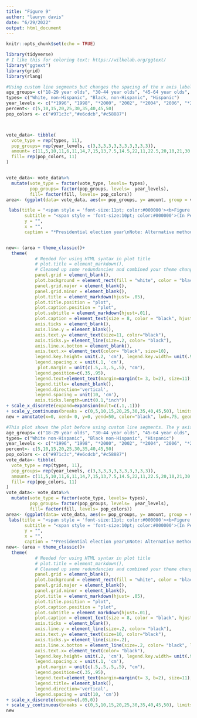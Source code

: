 ```yaml
---
title: "Figure 9"
author: "lauryn davis"
date: "6/29/2022"
output: html_document
---
```


```r
knitr::opts_chunk$set(echo = TRUE)
```

```r
library(tidyverse)
# I like this for coloring text: https://wilkelab.org/ggtext/
library("ggtext")
library(grid)
library(rlang)
```
```r
#Using custom line segments but changes the spacing of the x axis labeling in comparision to y axis line. 
age_groups= c("18-29 year olds", "30-44 year olds", "45-64 year olds", "65 years and older")
types= c("White, non-Hispanic", "Black, non-Hispanic", "Hispanic")
year_levels <- c("*1996", "1998", "*2000", "2002", "*2004", "2006", "*2008", "2010", "*2012", "2014", "*2016")
percent<- c(5,10,15,20,25,30,35,40,45,50)
pop_colors <- c("#971c3c","#e6cdcb","#c58887")



vote_data<- tibble(
  vote_type = rep(types, 11),
  pop_groups= rep(year_levels, c(3,3,3,3,3,3,3,3,3,3,3)),
  amount= c(11,5,10,11,6,11,14,7,15,13,7.5,14.5,22,11,22.5,20,10,21,30,31,30,28,20,29,33,32.7,36,33,27,36,44,42,48), 
  fill= rep(pop_colors, 11)
)


vote_data<- vote_data%>%
  mutate(vote_type = factor(vote_type, levels= types),
         pop_groups= factor(pop_groups, levels=  year_levels),
         fill= factor(fill, levels= pop_colors))
area<- (ggplot(data= vote_data, aes(x= pop_groups, y= amount, group = vote_type, color= vote_type))+ geom_line(aes(color=vote_type), size =1)+ geom_point(aes(color=vote_type),size=2.3)+ scale_color_manual(values=pop_colors, guide_legend(label.vjust=2))+

 labs(title = "<span style = 'font-size:11pt; color:#000000'><b>Figure 9.</span></p><p><span style = 'font-size:12pt; color:#a21e3c'><b>Alternative Method of Voting, by Race and Hispanic Origin: 1996 to 2016</span></p>",
       subtitle = "<span style = 'font-size:10pt; color:#000000'>(In Percent)</span>",
       y = "",
       x = "",
       caption = "*Presidential election year\nNote: Alternative method includes those who voted early and/or by absentee ballot.\nThe estimates presented in this section are only for individuals with valid responses to both the method and timing questions.\nSource: U.S. Census Bureau, Current Population Survey, November 1996-2016."))


new<- (area + theme_classic()+
  theme(
           # Needed for using HTML syntax in plot title
           # plot.title = element_markdown(), 
           # Cleaned up some redundancies and combined your theme changes into one layer
           panel.grid = element_blank(),
           plot.background = element_rect(fill = "white", color = "black"),
           panel.grid.major = element_blank(),
           panel.grid.minor = element_blank(),
           plot.title = element_markdown(hjust= .05),
           plot.title.position = "plot",
           plot.caption.position = "plot",
           plot.subtitle = element_markdown(hjust=.01), 
           plot.caption = element_text(size = 8, color = "black", hjust = 0),
           axis.ticks = element_blank(),
           axis.line.y = element_blank(),
           axis.text.y= element_text(size=11, color="black"),
           axis.ticks.y= element_line(size=.2, color= "black"),
           axis.line.x.bottom = element_blank(),
           axis.text.x= element_text(color= "black", size=10),
           legend.key.height= unit(.2, 'cm'), legend.key.width= unit(.9, 'cm'),
           legend.spacing.x = unit(.1, 'cm'),
            plot.margin = unit(c(.5,.3,.5,.5), "cm"),
           legend.position=c(.35,.95),
           legend.text=element_text(margin=margin(t= 3, b=2), size=11),
           legend.title= element_blank(),
           legend.direction='vertical',
           legend.spacing = unit(10, 'cm'),
           axis.ticks.length=unit(0.1,"inch"))
+ scale_x_discrete(expand=expansion(mult=c(.1,.1)))
+ scale_y_continuous(breaks = c(0,5,10,15,20,25,30,35,40,45,50), limits= c(0,50), expand= expansion(mult=c(0,.2))))
new + annotate(x=0, xend= 0, y=0, yend=50, color="black", lwd=.75, geom= "segment")+ annotate(x=0, xend= 11.47, y=0, yend=0, lwd=.75, geom="segment")

```

```r
#This plot shows the plot before using custom line segments. The y axis line is too long. 
age_groups= c("18-29 year olds", "30-44 year olds", "45-64 year olds", "65 years and older")
types= c("White non-Hispanic", "Black non-Hispanic", "Hispanic")
year_levels <- c("*1996", "1998", "*2000", "2002", "*2004", "2006", "*2008", "2010", "*2012", "2014", "*2016")
percent<- c(5,10,15,20,25,30,35,40,45,50)
pop_colors <- c("#971c3c","#e6cdcb","#c58887")
vote_data<- tibble(
  vote_type = rep(types, 11),
  pop_groups= rep(year_levels, c(3,3,3,3,3,3,3,3,3,3,3)),
  amount= c(11,5,10,11,6,11,14,7,15,13,7.5,14.5,22,11,22.5,20,10,21,30,31,30,28,20,29,33,32.7,36,33,27,36,44,42,48), 
  fill= rep(pop_colors, 11)
)
vote_data<- vote_data%>%
  mutate(vote_type = factor(vote_type, levels= types),
         pop_groups= factor(pop_groups, levels=  year_levels),
         fill= factor(fill, levels= pop_colors))
area<- (ggplot(data= vote_data, aes(x= pop_groups, y= amount, group = vote_type, color= vote_type))+ geom_line(aes(color=vote_type), size =1)+ geom_point(aes(color=vote_type),size=2.3)+ scale_color_manual(values=pop_colors, guide_legend(label.vjust=2))+
 labs(title = "<span style = 'font-size:11pt; color:#000000'><b>Figure 9.</span></p><p><span style = 'font-size:12pt; color:#a21e3c'><b>Alternative Method of Voting, by Race and Hispanic Origin: 1996 to 2016</span></p>",
       subtitle = "<span style = 'font-size:10pt; color:#000000'>(In Percent)</span>",
       y = "",
       x = "",
       caption = "*Presidential election year\nNote: Alternative method includes those who voted early and/or by absentee ballot.\nThe estimates presented in this section are only for individuals with valid responses to both the method and timing questions.\nSource: U.S. Census Bureau, Current Population Survey, November 1996-2016."))
new<- (area + theme_classic()+
  theme(
           # Needed for using HTML syntax in plot title
           # plot.title = element_markdown(), 
           # Cleaned up some redundancies and combined your theme changes into one layer
           panel.grid = element_blank(),
           plot.background = element_rect(fill = "white", color = "black"),
           panel.grid.major = element_blank(),
           panel.grid.minor = element_blank(),
           plot.title = element_markdown(hjust= .05),
           plot.title.position = "plot",
           plot.caption.position = "plot",
           plot.subtitle = element_markdown(hjust=.01), 
           plot.caption = element_text(size = 8, color = "black", hjust = 0),
           axis.ticks = element_blank(),
           axis.line.y = element_line(size=.2, color= "black"),
           axis.text.y= element_text(size=10, color="black"),
           axis.ticks.y= element_line(size=.2),
           axis.line.x.bottom = element_line(size=.2, color= "black", linetype="solid"),
           axis.text.x= element_text(color= "black"),
           legend.key.height= unit(.2, 'cm'), legend.key.width= unit(.9, 'cm'),
           legend.spacing.x = unit(.1, 'cm'),
            plot.margin = unit(c(.5,.5,.5,.5), "cm"),
           legend.position=c(.35,.95),
           legend.text=element_text(margin=margin(t= 3, b=2), size=11),
           legend.title= element_blank(),
           legend.direction='vertical',
           legend.spacing = unit(10, 'cm'))
+ scale_x_discrete(expand=c(.05,0))
+ scale_y_continuous(breaks = c(0,5,10,15,20,25,30,35,40,45,50), limits= c(0,50), expand= expansion(mult=c(0,.2))))
new 
```